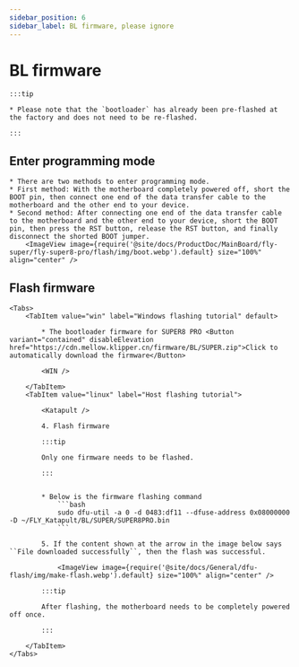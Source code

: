 ```yaml
---
sidebar_position: 6
sidebar_label: BL firmware, please ignore
---
```



# BL firmware

    :::tip

    * Please note that the `bootloader` has already been pre-flashed at the factory and does not need to be re-flashed.

    :::
## Enter programming mode


    * There are two methods to enter programming mode.
    * First method: With the motherboard completely powered off, short the BOOT pin, then connect one end of the data transfer cable to the motherboard and the other end to your device.
    * Second method: After connecting one end of the data transfer cable to the motherboard and the other end to your device, short the BOOT pin, then press the RST button, release the RST button, and finally disconnect the shorted BOOT jumper.
        <ImageView image={require('@site/docs/ProductDoc/MainBoard/fly-super/fly-super8-pro/flash/img/boot.webp').default} size="100%" align="center" />

## Flash firmware
    <Tabs>
        <TabItem value="win" label="Windows flashing tutorial" default>

            * The bootloader firmware for SUPER8 PRO <Button variant="contained" disableElevation href="https://cdn.mellow.klipper.cn/firmware/BL/SUPER.zip">Click to automatically download the firmware</Button>

            <WIN />
            
        </TabItem>
        <TabItem value="linux" label="Host flashing tutorial">
            
            <Katapult />

            4. Flash firmware

            :::tip

            Only one firmware needs to be flashed.

            :::


            * Below is the firmware flashing command
                ```bash
                sudo dfu-util -a 0 -d 0483:df11 --dfuse-address 0x08000000 -D ~/FLY_Katapult/BL/SUPER/SUPER8PRO.bin
                ```

            5. If the content shown at the arrow in the image below says ``File downloaded successfully``, then the flash was successful.

                <ImageView image={require('@site/docs/General/dfu-flash/img/make-flash.webp').default} size="100%" align="center" />

            :::tip

            After flashing, the motherboard needs to be completely powered off once.

            :::

        </TabItem>
    </Tabs>
